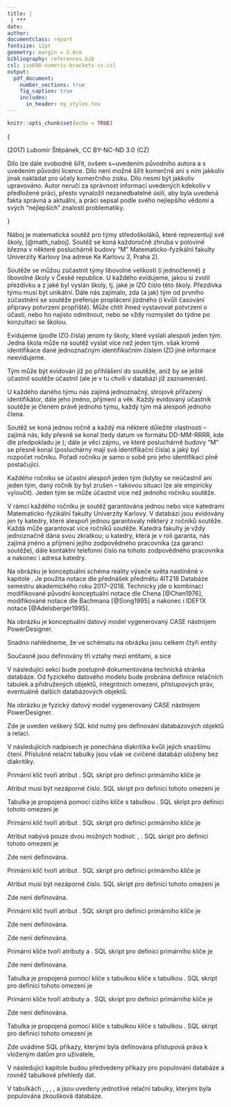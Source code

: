 ---
title: |
 | ***
date:
author:
documentclass: report
fontsize: 12pt
geometry: margin = 2.0cm
bibliography: references.bib
csl: iso690-numeric-brackets-cs.csl
output:
  pdf_document:
    number_sections: true
    fig_caption: true
    includes:
      in_header: my_styles.tex
---

```{r setup, include = FALSE}
knitr::opts_chunk$set(echo = TRUE)
```


\thispagestyle{empty}
{\small
  
  \noindent\begin{tabular}{lr}
  \hline
  Uživatelské jméno: & \hspace{0.5cm}stel04 \\
  Počet bodů z testu SQL: & 18 \\
  Počet bodů z testu DM: & 11 \\
  \hline
  \end{tabular}
  
  \strut\vfill
  
  \noindent (2017) Lubomír Štěpánek, CC BY-NC-ND 3.0 (CZ)
  
  \vspace{0.2cm}
  
  \noindent \href{%
      https://creativecommons.org/licenses/by-nc-nd/3.0/cz/%
    }{%
      \includegraphics[width = 0.15\textwidth]{%
        cc_by_nc_nd.eps%      
      }
    }
  
  \vspace{0.2cm}
  
  \noindent Dílo lze dále svobodně šířit,
    ovšem s~uvedením původního autora a s uvedením původní licence.
    Dílo není možné šířit komerčně ani s ním jakkoliv jinak
    nakládat pro účely komerčního zisku.
    Dílo nesmí být jakkoliv upravováno.
    Autor neručí za správnost informací uvedených
    kdekoliv v předložené práci, přesto vynaložil nezanedbatelné
    úsilí, aby byla uvedená fakta správná a aktuální, a práci
    sepsal podle svého nejlepšího vědomí a svých "nejlepších"
    znalostí problematiky.
  
}


\clearpage
\thispagestyle{empty}
\clearpage


\thispagestyle{empty}
\tableofcontents

\AddToShipoutPictureBG*{%
  \AtPageLowerLeft{%
    \hspace{\paperwidth}%
    \raisebox{\baselineskip}{%
      \makebox[0pt][r]{{\footnotesize Vysázeno pomocí \TeX-u, Bib\TeX-u a \textsf{YAML}-u.\quad}}
}}}
\thispagestyle{empty}



\clearpage\mbox{}
\thispagestyle{empty}
\clearpage
\pagenumbering{arabic}



\section{Popis zvolené výseče světa –- zadání}

Náboj je matematická soutěž pro týmy středoškoláků, které reprezentují své školy, [@math_naboj]. Soutěž se koná každoročně zhruba v polovině března v některé posluchárně budovy "M" Matematicko-fyzikální fakulty Univerzity Karlovy (na adrese Ke Karlovu 3, Praha 2).

Soutěže se můžou zúčastnit týmy libovolné velikosti (i jednočlenné) z libovolné školy v České republice. U každého \framebox{týmu} evidujeme, jakou si zvolil přezdívku a z jaké byl vyslán školy, tj. jaké je IZO číslo této školy. Přezdívka týmu musí být unikátní. Dále nás zajímalo, zda (a jak) tým od prvního zúčastnění se soutěže preferuje proplácení jízdného (i kvůli časování přípravy potvrzení \mbox{o účasti} propříště). Může chtít ihned vystavovat potvrzení o účasti, nebo ho najisto odmítnout, nebo se vždy rozmyslet do týdne po konzultaci se školou.

Evidujeme (podle IZO čísla) jenom ty školy, které vyslali alespoň jeden tým. Jedna škola může na soutěž vyslat více než jeden tým. \mbox{U škol} však kromě identifikace dané jednoznačným identifikačním číslem IZO jiné informace neevidujeme.

Tým může být evidován již po přihlášení do soutěže, aniž by se ještě účastnil soutěže účastnil (ale je v tu chvíli v databázi již zaznamenán).

U každého \framebox{člena} daného týmu nás zajímá jednoznačný, strojově přiřazený identifikátor, dále jeho jméno, příjmení a věk. Každý evidovaný účastník soutěže je členem právě jednoho týmu, každý tým má alespoň jednoho člena.

Soutěž se koná jednou ročně a každý \framebox{ročník} má některé důležité vlastnosti -- zajímá nás, kdy přesně se konal (tedy datum ve formátu DD-MM-RRRR, kde dle předpokladu je \mbox{MM = 03}); dále je věcí zájmu, ve které posluchárně budovy "M" se přesně konal (posluchárny mají svá identifikační čísla) a jaký byl rozpočet ročníku. Pořadí ročníku je samo o sobě pro jeho identifikací plně postačující.

Každého ročníku se účastní alespoň jeden tým (kdyby se neúčastnil ani jeden tým, daný ročník by byl zrušen -- takovou situaci lze ale empiricky vyloučit). Jeden tým se může účastnit více než jednoho ročníku soutěže.

V rámci každého ročníku je soutěž garantována jednou nebo více katedrami Matematicko-fyzikální fakulty Univerzity Karlovy. V databázi jsou evidovány jen ty katedry, které alespoň jednou garantovaly některý z ročníků soutěže. Každá \framebox{katedra} může garantovat více ročníků soutěže. Katedra fakulty je vždy jednoznačně dána svou zkratkou; u katedry, která je v roli garanta, nás zajímá jméno a příjmení jejího zodpovědného pracovníka (za garanci soutěže), dále kontaktní telefonní číslo na tohoto zodpovědného pracovníka a nakonec i adresa katedry.

\newpage


\section{Konceptuální schéma reality}

Na obrázku \ref{conceptual_schema} je konceptuální schéma reality výseče světa nastíněné v kapitole \textbf{1 Popis zvolené výseče světa –- zadání}. Je použita notace dle přednášek předmětu 4IT218 Databáze \mbox{v zimním} semestru akademického roku 2017--2018. Technicky jde o kombinaci modifikované původní konceptuální notace dle Chena [@Chen1976], modifikované notace dle Bachmana [@Song1995] a nakonec i IDEF1X notace [@Adelsberger1995].


\bigskip

\begin{figure}[H]
\centering
\begin{tikzpicture}
  % entity a atributy
  \node at (0,8) [rectangle, draw, minimum size = 2cm] (clen) {člen};
    \node at (-3,7) [ellipse, draw, minimum size = 1cm] (id_clena) {ID člena};
    \node at (-3,9) [ellipse, draw, minimum size = 1cm] (jmeno) {jméno};
    \node at (-1,10) [ellipse, draw, minimum size = 1cm] (prijmeni) {příjmení};
    \node at (1.5,10) [ellipse, draw, minimum size = 1cm] (vek) {věk};
  \node at (8,8) [rectangle, draw, minimum size = 2cm] (tym) {tým};
    \node at (11, 9) [ellipse, draw, minimum size = 1cm] (prezdivka) {přezdívka};
    \node at (11, 7) [ellipse, draw, minimum size = 1cm] (izo_skoly) {IZO školy};
    \node at (8, 10) [ellipse, draw, minimum size = 1cm] (proplacet_jizdne) {proplácet jízdné?};
  \node at (0,0) [rectangle, draw, minimum size = 2cm] (rocnik) {ročník};
    \node at (-3, 2) [ellipse, draw, minimum size = 1cm] (poradi) {pořadí};
    \node at (-3, -2) [ellipse, draw, minimum size = 1cm] (datum) {datum};
    \node at (-3.2, 0) [ellipse, draw, minimum size = 1cm] (poslucharna) {posluchárna};
    \node at (0, -2) [ellipse, draw, minimum size = 1cm] (rozpocet) {rozpočet};
  \node at (8,0) [rectangle, draw, minimum size = 2cm] (katedra) {katedra};
    \node at (8, -2) [ellipse, draw, minimum size = 1cm] (zkratka) {zkratka};
    \node at (11, -1) [ellipse, draw, minimum size = 1cm] (garant) {garant};
    \node at (11, 1) [ellipse, draw, minimum size = 1cm] (telefon) {telefon};
  % entitní vlastnosti
  \node at (4,8) [diamond, draw, minimum size = 2cm] (je_soucasti) {je součástí};
  \node at (4,4) [diamond, draw, minimum size = 2cm] (se_ucastnil) {se účastnil};
  \node at (4,0) [diamond, draw, minimum size = 2cm] (garantovala) {garantovala};
  % entitní vztahy
  \draw[>=triangle 90, ->>] (je_soucasti) -- (clen);
  \draw[>=triangle 90, ->] (je_soucasti) -- (tym);
  \draw[>=triangle 90, ->>] (se_ucastnil) -- (tym);
  \draw[dashed, >=triangle 90, ->>] (se_ucastnil) -- (rocnik);
  \draw[>=triangle 90, ->>] (garantovala) -- (rocnik);
  \draw[>=triangle 90, ->>] (garantovala) -- (katedra);
  % vztahy entita -- atribut
    % entita "clen"
    \draw[>=triangle 90, ->] (clen) -- (id_clena);
    \draw[dashed, >=triangle 90, ->] (id_clena.5) -- (clen.213);
    \draw[>=triangle 90, ->] (clen) -- (jmeno);
    \draw[>=triangle 90, ->] (clen) -- (prijmeni);
    \draw[>=triangle 90, ->] (clen) -- (vek);
    % entita "tym"
    \draw[>=triangle 90, ->] (tym) -- (izo_skoly);
    \draw[>=triangle 90, ->] (tym) -- (prezdivka);
    \draw[dashed, >=triangle 90, ->] (prezdivka.223) -- (tym.3);
    \draw[>=triangle 90, ->] (tym) -- (proplacet_jizdne);
    % entita "rocnik"
    \draw[>=triangle 90, ->] (rocnik) -- (poslucharna);
    \draw[>=triangle 90, ->] (rocnik) -- (datum);
    \draw[>=triangle 90, ->] (rocnik) -- (rozpocet);
    \draw[>=triangle 90, ->] (rocnik) -- (poradi);
    \draw[dashed, >=triangle 90, ->] (poradi.347) -- (rocnik.133);
    % entita "katedra"
    \draw[>=triangle 90, ->] (katedra) -- (telefon);
    \draw[>=triangle 90, ->] (katedra) -- (garant);
    \draw[>=triangle 90, ->] (katedra) -- (zkratka);
    \draw[dashed, >=triangle 90, ->] (zkratka.122) -- (katedra.253);
\end{tikzpicture}
\vspace*{0.3cm}\caption{Konceptuální schéma reality zakreslené pomocí přednáškové notace. \label{conceptual_schema}}
\end{figure}


\newpage



\section{Konceptuální datový model}

Na obrázku \ref{konceptualni_model} je konceptuální datový model vygenerovaný CASE nástrojem PowerDesigner\textsuperscript{\textregistered}.

\bigskip

\begin{figure}[H]
  \centering
  \includegraphics[width = 1.0\hsize]{%
    konceptualni_model.eps%
  }
  \vspace*{0.3cm}\caption{Konceptuální datový model vygenerovaný CASE nástrojem PowerDesigner\textsuperscript{\textregistered}. \label{konceptualni_model}}
\end{figure}


Snadno nahlédneme, že ve schématu na obrázku \ref{konceptualni_model} jsou celkem čtyři entity

\begin{enumerate}[(i)]
  \item \textit{člen} (se čtyřmi atributy),
  \item \textit{tým} (se třemi atributy),
  \item \textit{ročník} (se čtyřmi atributy),
  \item \textit{katedra} (se třemi atributy)
\end{enumerate}

Současně jsou definovány tři vztahy mezi entitami, a sice

\begin{enumerate}[(i)]
  \item \textit{je součástí} mezi entitami \textit{člen} a \textit{tým} ($N:1$),
  \item \textit{se účastnil} mezi entitami \textit{tým} a \textit{ročník} ($N:M$),
  \item \textit{garantovala} mezi entitami \textit{ročník} a \textit{katedra} ($N:M$).
\end{enumerate}


\newpage



\section{Dokumentace databáze}

V následující sekci bude postupně dokumentována technická stránka databáze. Od fyzického datového modelu bude probrána definice relačních tabulek a přidružených objektů, integritních omezení, přístupových práv, eventuálně dalších databázových objektů.

\subsection{Fyzický datový model}

Na obrázku \ref{fyzicky_model} je fyzický datový model vygenerovaný CASE nástrojem PowerDesigner\textsuperscript{\textregistered}.

\bigskip

\begin{figure}[H]
  \centering
  \includegraphics[width = 1.0\hsize]{%
    fyzicky_model.eps%
  }
  \vspace*{0.3cm}\caption{Fyzický datový model vygenerovaný CASE nástrojem PowerDesigner\textsuperscript{\textregistered}. \label{fyzicky_model}}
\end{figure}





\subsection{Definice relačních tabulek a souvisejících objektů}

Zde je uveden veškerý SQL kód nutný pro definování databázových objektů a relací.

\begin{lstlisting}[language = SQL, numbers = left]
  /*============================================================*/
  /* DBMS name:      ORACLE Version 10g                         */
  /* Created on:     3.1.2018 15:17:22                          */
  /* Generated by:   Lubomir Stepanek                           */
  /*============================================================*/
  
  alter table CLEN
     drop constraint FK_CLEN_JE_SOUCAS_TYM;
  
  alter table GARANTOVALA
     drop constraint FK_GARANTOV_GARANTOVA_ROCNIK;
  
  alter table GARANTOVALA
     drop constraint FK_GARANTOV_GARANTOVA_KATEDRA;
  
  alter table SE_UCASTNIL
     drop constraint FK_SE_UCAST_SE_UCASTN_TYM;
  
  alter table SE_UCASTNIL
     drop constraint FK_SE_UCAST_SE_UCASTN_ROCNIK;
  
  drop index JE_SOUCASTI_FK;
  
  drop table CLEN cascade constraints;
  
  drop index GARANTOVALA2_FK;
  
  drop index GARANTOVALA_FK;
  
  drop table GARANTOVALA cascade constraints;
  
  drop table KATEDRA cascade constraints;
  
  drop table ROCNIK cascade constraints;
  
  drop index SE_UCASTNIL2_FK;
  
  drop index SE_UCASTNIL_FK;
  
  drop table SE_UCASTNIL cascade constraints;
  
  drop table TYM cascade constraints;
  
  /*============================================================*/
  /* Table: CLEN                                                */
  /*============================================================*/
  create table CLEN  (
     ID_CLENA             VARCHAR2(20)                  not null,
     PREZDIVKA            VARCHAR2(20)                  not null,
     JMENO                VARCHAR2(20)                  not null,
     PRIJMENI             VARCHAR2(20)                  not null,
     VEK                  INTEGER                       not null
       constraint CKC_VEK_CLEN check (VEK >= 0),
     constraint PK_CLEN primary key (ID_CLENA)
  );
  
  /*============================================================*/
  /* Index: JE_SOUCASTI_FK                                      */
  /*============================================================*/
  create index JE_SOUCASTI_FK on CLEN (
     PREZDIVKA ASC
  );
  
  /*============================================================*/
  /* Table: GARANTOVALA                                         */
  /*============================================================*/
  create table GARANTOVALA  (
     PORADI               INTEGER                       not null,
     ZKRATKA              VARCHAR2(8)                   not null,
     constraint PK_GARANTOVALA primary key (PORADI, ZKRATKA)
  );
  
  /*============================================================*/
  /* Index: GARANTOVALA_FK                                      */
  /*============================================================*/
  create index GARANTOVALA_FK on GARANTOVALA (
     PORADI ASC
  );
  
  /*============================================================*/
  /* Index: GARANTOVALA2_FK                                     */
  /*============================================================*/
  create index GARANTOVALA2_FK on GARANTOVALA (
     ZKRATKA ASC
  );
  
  /*============================================================*/
  /* Table: KATEDRA                                             */
  /*============================================================*/
  create table KATEDRA  (
     ZKRATKA              VARCHAR2(8)                   not null,
     GARANT               VARCHAR2(40)                  not null,
     TELEFON              VARCHAR2(10)                  not null,
     constraint PK_KATEDRA primary key (ZKRATKA)
  );
  
  /*============================================================*/
  /* Table: ROCNIK                                              */
  /*============================================================*/
  create table ROCNIK  (
     PORADI               INTEGER                       not null,
     DATUM                DATE                          not null,
     POSLUCHARNA          VARCHAR2(5)                   not null,
     ROZPOCET             FLOAT(6)                      not null
       constraint CKC_ROZPOCET_ROCNIK check (ROZPOCET >= 0),
     constraint PK_ROCNIK primary key (PORADI)
  );
  
  /*============================================================*/
  /* Table: SE_UCASTNIL                                         */
  /*============================================================*/
  create table SE_UCASTNIL  (
     PREZDIVKA            VARCHAR2(20)                  not null,
     PORADI               INTEGER                       not null,
     constraint PK_SE_UCASTNIL primary key (PREZDIVKA, PORADI)
  );
  
  /*============================================================*/
  /* Index: SE_UCASTNIL_FK                                      */
  /*============================================================*/
  create index SE_UCASTNIL_FK on SE_UCASTNIL (
     PREZDIVKA ASC
  );
  
  /*============================================================*/
  /* Index: SE_UCASTNIL2_FK                                     */
  /*============================================================*/
  create index SE_UCASTNIL2_FK on SE_UCASTNIL (
     PORADI ASC
  );
  
  /*============================================================*/
  /* Table: TYM                                                 */
  /*============================================================*/
  create table TYM  (
     PREZDIVKA            VARCHAR2(20)                  not null,
     IZO_SKOLY            INTEGER                       not null,
     PROPLACET_JIZDNE     VARCHAR2(20)                  not null
        constraint CKC_PROPLACET_JIZDNE_TYM check (
          PROPLACET_JIZDNE in (
            'ano_ihned',
            'ne',
            'potvrdime_do_tydne'
          )
        ),
     constraint PK_TYM primary key (PREZDIVKA)
  );
  
  alter table CLEN
     add constraint FK_CLEN_JE_SOUCAS_TYM foreign key (
       PREZDIVKA
     )
        references TYM (PREZDIVKA)
        on delete cascade;
  
  alter table GARANTOVALA
     add constraint FK_GARANTOV_GARANTOVA_ROCNIK foreign key (
       PORADI
     )
        references ROCNIK (PORADI);
  
  alter table GARANTOVALA
     add constraint FK_GARANTOV_GARANTOVA_KATEDRA foreign key (
       ZKRATKA
     )
        references KATEDRA (ZKRATKA);
  
  alter table SE_UCASTNIL
     add constraint FK_SE_UCAST_SE_UCASTN_TYM foreign key (
       PREZDIVKA
     )
        references TYM (PREZDIVKA);
  
  alter table SE_UCASTNIL
     add constraint FK_SE_UCAST_SE_UCASTN_ROCNIK foreign key (
       PORADI
     )
        references ROCNIK (PORADI);
  
  
  /*============================================================*/
  /*============================================================*/
  /*============================================================*/
\end{lstlisting}






\subsection{Integritní omezení}

V následujících nadpisech je ponechána diakritika kvůli jejich snazšímu čtení. Příslušné relační tabulky jsou však ve cvičené databázi uloženy bez diakritiky.


\subsubsection{Tabulka \texttt{ČLEN}}

\textbf{\textit{Entitní integrita.}} Primární klíč tvoří atribut \texttt{ID\_cLENA}. SQL skript pro definici primárního klíče je

\begin{lstlisting}[language = SQL, numbers = left]
  constraint PK_CLEN primary key (ID_CLENA)
\end{lstlisting}

\textbf{\textit{Doménová integrita.}} Atribut \texttt{VEK} musí být nezáporné číslo. SQL skript pro definici tohoto omezení je

\begin{lstlisting}[language = SQL, numbers = left]
  constraint CKC_VEK_CLEN check (VEK >= 0)
\end{lstlisting}

\textbf{\textit{Referenční integrita.}} Tabulka je propojená pomocí cizího klíče \texttt{PREZDIVKA} s tabulkou \texttt{TYM}. SQL skript pro definici tohoto omezení je

\begin{lstlisting}[language = SQL, numbers = left]
  alter table CLEN
    add constraint FK_CLEN_JE_SOUCAS_TYM foreign key (
      PREZDIVKA
    )
      references TYM (PREZDIVKA)
      on delete cascade;
\end{lstlisting}




\subsubsection{Tabulka \texttt{TÝM}}

\textbf{\textit{Entitní integrita.}} Primární klíč tvoří atribut \texttt{PREZDIVKA}. SQL skript pro definici primárního klíče je

\begin{lstlisting}[language = SQL, numbers = left]
  constraint PK_TYM primary key (PREZDIVKA)
\end{lstlisting}

\textbf{\textit{Doménová integrita.}} Atribut \texttt{PROPLACET\_JIZDNE} nabývá pouze dvou možných hodnot: \texttt{ano}, \texttt{ne}. SQL skript pro definici tohoto omezení je

\begin{lstlisting}[language = SQL, numbers = left]
  constraint CKC_PROPLACET_JIZDNE_TYM check (
    PROPLACET_JIZDNE in (
      'ano_ihned',
      'ne',
      'potvrdime_do_tydne'
    )
  )
\end{lstlisting}

\textbf{\textit{Referenční integrita.}} Zde není definována.




\subsubsection{Tabulka \texttt{ROČNÍK}}

\textbf{\textit{Entitní integrita.}} Primární klíč tvoří atribut \texttt{PORADI}\footnote{Jde o pořadí daného ročníku soutěže v sekvenci každoročního konání. I přes název nemá atribut nic společného s "pořadím" týmu v soutěži -- takovou vlastnost v naší výseči reality neuvažujeme.}. SQL skript pro definici primárního klíče je

\begin{lstlisting}[language = SQL, numbers = left]
  constraint PK_ROCNIK primary key (PORADI)
\end{lstlisting}

\textbf{\textit{Doménová integrita.}} Atribut \texttt{ROZPOCET} musí být nezáporné číslo. SQL skript pro definici tohoto omezení je

\begin{lstlisting}[language = SQL, numbers = left]
  constraint CKC_ROZPOCET_ROCNIK check (ROZPOCET >= 0)
\end{lstlisting}

\textbf{\textit{Referenční integrita.}} Zde není definována.




\subsubsection{Tabulka \texttt{KATEDRA}}

\textbf{\textit{Entitní integrita.}} Primární klíč tvoří atribut \texttt{ZKRATKA}. SQL skript pro definici primárního klíče je

\begin{lstlisting}[language = SQL, numbers = left]
  constraint PK_KATEDRA primary key (ZKRATKA)
\end{lstlisting}

\textbf{\textit{Doménová integrita.}} Zde není definována.

\textbf{\textit{Referenční integrita.}} Zde není definována.




\subsubsection{Tabulka \texttt{SE\_ÚČASTNIL}}

\textbf{\textit{Entitní integrita.}} Primární klíče tvoří atributy \texttt{PREZDIVKA} a \texttt{PORADI}. SQL skript pro definici primárního klíče je

\begin{lstlisting}[language = SQL, numbers = left]
  constraint PK_SE_UCASTNIL primary key (PREZDIVKA, PORADI)
\end{lstlisting}

\textbf{\textit{Doménová integrita.}} Zde není definována.

\textbf{\textit{Referenční integrita.}} Tabulka je propojená pomocí klíče \texttt{PREZDIVKA} s tabulkou \texttt{TYM} \mbox{a pomocí} klíče \texttt{PORADI} s tabulkou \texttt{ROCNIK}. SQL skript pro definici tohoto omezení je

\begin{lstlisting}[language = SQL, numbers = left]
  alter table SE_UCASTNIL
    add constraint FK_SE_UCAST_SE_UCASTN_TYM foreign key (
      PREZDIVKA
    )
      references TYM (PREZDIVKA);

  alter table SE_UCASTNIL
    add constraint FK_SE_UCAST_SE_UCASTN_ROCNIK foreign key (
      PORADI
    )
      references ROCNIK (PORADI);
\end{lstlisting}




\subsubsection{Tabulka \texttt{GARANTOVALA}}

\textbf{\textit{Entitní integrita.}} Primární klíče tvoří atributy \texttt{PORADI} a \texttt{ZKRATKA}. SQL skript pro definici primárního klíče je

\begin{lstlisting}[language = SQL, numbers = left]
  constraint PK_GARANTOVALA primary key (PORADI, ZKRATKA)
\end{lstlisting}

\textbf{\textit{Doménová integrita.}} Zde není definována.

\textbf{\textit{Referenční integrita.}} Tabulka je propojená pomocí klíče \texttt{PORADI} s tabulkou \texttt{ROCNIK} \mbox{a pomocí} klíče \texttt{ZKRATKA} s tabulkou \texttt{KATEDRA}. SQL skript pro definici tohoto omezení je

\begin{lstlisting}[language = SQL, numbers = left]
  alter table GARANTOVALA
    add constraint FK_GARANTOV_GARANTOVA_ROCNIK foreign key (
      PORADI
    )
      references ROCNIK (PORADI);

  alter table GARANTOVALA
    add constraint FK_GARANTOV_GARANTOVA_KATEDRA foreign key (
      ZKRATKA
    )
      references KATEDRA (ZKRATKA);
\end{lstlisting}






\subsection{Definice přístupových práv}

Zde uvádíme SQL příkazy, kterými byla definována přístupová práva k vloženým datům pro uživatele,

\begin{enumerate}[(i)]

  \item který je studentem (vyžaduje jen práva pro příkaz \texttt{SELECT})
  
  \begin{lstlisting}[language = SQL, numbers = left]
  /*============================================================*/
  /* Grant: STUDENT */
  /*============================================================*/
  
  grant select on TYM to STUDENT;
  grant select on CLEN to STUDENT;
  grant select on ROCNIK to STUDENT;
  grant select on KATEDRA to STUDENT;
  grant select on SE_UCASTNIL to STUDENT;
  grant select on GARANTOVALA to STUDENT;
  
  
  /*============================================================*/
  /*============================================================*/
  /*============================================================*/
  \end{lstlisting}
  
  \item který je správcem databází v rámci IT218  (vyžaduje práva pro příkazy a operace \texttt{SELECT}, \texttt{INSERT}, \texttt{UPDATE}, \texttt{DELETE})
  
  \begin{lstlisting}[language = SQL, numbers = left]
  /*============================================================*/
  /* Grant: IT218 */
  /*============================================================*/
  
  grant select, update, insert, delete on TYM to IT218;
  grant select, update, insert, delete on CLEN to IT218;
  grant select, update, insert, delete on ROCNIK to IT218;
  grant select, update, insert, delete on KATEDRA to IT218;
  grant select, update, insert, delete on SE_UCASTNIL to IT218;
  grant select, update, insert, delete on GARANTOVALA to IT218;
  
  
  /*============================================================*/
  /*============================================================*/
  /*============================================================*/
  \end{lstlisting}
  
  
\end{enumerate}



\newpage





\section{Obsah databáze}

V následující kapitole budou předvedeny příkazy pro populování databáze a rovněž tabulkové přehledy dat.



\subsection{SQL příkazy pro naplnění databáze daty}

\subsubsection{Tabulka \texttt{ČLEN}}

\begin{lstlisting}[language = SQL, numbers = left]
  INSERT INTO CLEN VALUES (
    'XQbKQE1Rbb', 'Jaroška', 'Jaroslav', 'Auxt', '15'
  );
  INSERT INTO CLEN VALUES (
    'gI6IYFdbJe', 'Jaroška', 'Júlia', 'Barabasová', '18'
  );
  INSERT INTO CLEN VALUES (
    'TsKg4pePot', 'Jaroška', 'Dominika', 'Daxnerová', '16'
  );
  INSERT INTO CLEN VALUES (
    'xbHXXIj0Sc', 'Jaroška', 'Terézia', 'Kotočová', '15'
  );
  INSERT INTO CLEN VALUES (
    'h3wK82JE2F', 'Kepleráci', 'Veronika', 'Borýsková', '15'
  );
  INSERT INTO CLEN VALUES (
    'NvdWiVf64A', 'Kepleráci', 'Štěpán', 'Šmíd', '15'
  );
  INSERT INTO CLEN VALUES (
    'hgNzv7cW9L', 'Kepleráci', 'Josef', 'Minařík', '16'
  );
  INSERT INTO CLEN VALUES (
    'cf61YbY2Tf', 'Kepleráci', 'Martin', 'Vodička', '15'
  );
  INSERT INTO CLEN VALUES (
    '6PId3Xc63d', 'Dašák', 'Šimon', 'Hutař', '18'
  );
  INSERT INTO CLEN VALUES (
    'raDTzzeBOK', 'Dašák', 'Hynek', 'Zamazal', '18'
  );
  INSERT INTO CLEN VALUES (
    '2zdsY9H5En', 'Dašák', 'Tereza', 'Fremundová', '15'
  );
  INSERT INTO CLEN VALUES (
    'Qu39vguy4l', 'Dašák', 'Kristýna', 'Zatloukalová', '18'
  );
  INSERT INTO CLEN VALUES (
    '9wlaGzKW9u', 'black.squad', 'Vojtěch', 'Krobot', '15'
  );
  INSERT INTO CLEN VALUES (
    'QcnjJnPsdB', 'black.squad', 'Kateřina', 'Válková', '18'
  );
  INSERT INTO CLEN VALUES (
    'Zz3wHIMiMi', 'black.squad', 'Ondřej', 'Dehner', '15'
  );
  INSERT INTO CLEN VALUES (
    'x2RNUYCy5Y', 'Antibabiš', 'Vít', 'Šimeček', '18'
  );
  INSERT INTO CLEN VALUES (
    'XYORLkOXkV', 'Antibabiš', 'Dvořák', 'Michal', '16'
  );
  INSERT INTO CLEN VALUES (
    '6LFq5nmKWi', 'calc.exe', 'Coufalík', 'Marek', '18'
  );
  INSERT INTO CLEN VALUES (
    'ijEM25AGP0', 'calc.exe', 'Martinec', 'Pavel', '15'
  );
  INSERT INTO CLEN VALUES (
    'u8I2aJ9eye', 'calc.exe', 'Chalabala', 'Lukáš', '18'
  );
  INSERT INTO CLEN VALUES (
    'vxEErkLYBT', 'deadcat', 'Jana', 'Pallová', '15'
  );
  INSERT INTO CLEN VALUES (
    'rcK6iRo3Xi', 'deadcat', 'Denisa', 'Chytilová', '18'
  );
  INSERT INTO CLEN VALUES (
    'fcmK0BYke1', 'deadcat', 'Vítek', 'Horčička', '15'
  );
  INSERT INTO CLEN VALUES (
    'yWS5qCj6fj', 'deadcat', 'Jaroslav', 'Hradil', '16'
  );
  INSERT INTO CLEN VALUES (
    'epOG44xOn2', 'kaštani', 'Izabela', 'Peterková', '18'
  );
  INSERT INTO CLEN VALUES (
    'g2pHueTPB1', 'kaštani', 'Natálie', 'Petrziková', '15'
  );
  INSERT INTO CLEN VALUES (
    'CrA6AAMY4v', 'kaštani', 'Anna', 'Vlková', '15'
  );
  INSERT INTO CLEN VALUES (
    'BR0PHuww37', 'kaštani', 'Sára', 'Hasíková', '15'
  );
  INSERT INTO CLEN VALUES (
    'EvCJuLRdhm', 'muffins', 'Anastasiya', 'Yuskovets', '18'
  );
  INSERT INTO CLEN VALUES (
    'kCpcE0Ojv1', 'muffins', 'Dorota', 'Galátová', '15'
  );
  INSERT INTO CLEN VALUES (
    'CA6WvEhi0G', 'muffins', 'Markéta', 'Mičankova', '15'
  );
  INSERT INTO CLEN VALUES (
    'lWPwMAR2u1', 'muffins', 'Tereza', 'Novotná', '19'
  );
  INSERT INTO CLEN VALUES (
    'XsTyVluXOC', 'muffins', 'Ondřej', 'Peterka', '15'
  );
  INSERT INTO CLEN VALUES (
    'Gv9ZjddGny', 'prvočísla', 'Jana', 'Bušová', '16'
  );
  INSERT INTO CLEN VALUES (
    'l8rPtIqtbR', 'prvočísla', 'Oliver', 'šimoník', '18'
  );
  INSERT INTO CLEN VALUES (
    'eQgHQw48Sj', 'prvočísla', 'Zdeněk', 'Pezlar', '18'
  );
  INSERT INTO CLEN VALUES (
    'bPCfx1WM59', 'prvočísla', 'Andrea', 'Lorkova', '16'
  );
\end{lstlisting}




\subsubsection{Tabulka \texttt{TÝM}}

\begin{lstlisting}[language = SQL, numbers = left]
  INSERT INTO TYM VALUES (
    'Jaroška', '111', 'ano_ihned'
  );
  INSERT INTO TYM VALUES (
    'Kepleráci', '222', 'ne'
  );
  INSERT INTO TYM VALUES (
    'Dašák', '333', 'ano_ihned'
  );
  INSERT INTO TYM VALUES (
    'black.squad', '444', 'ano_ihned'
  );
  INSERT INTO TYM VALUES (
    'Antibabiš', '555', 'potvrdime_do_tydne'
  );
  INSERT INTO TYM VALUES (
    'calc.exe', '666', 'ne'
  );
  INSERT INTO TYM VALUES (
    'deadcat', '777', 'ano_ihned'
  );
  INSERT INTO TYM VALUES (
    'kaštani', '888', 'ne'
  );
  INSERT INTO TYM VALUES (
    'muffins', '999', 'potvrdime_do_tydne'
  );
  INSERT INTO TYM VALUES (
    'prvočísla', '101010', 'ano_ihned'
  );
\end{lstlisting}




\subsubsection{Tabulka \texttt{ROČNÍK}}

\begin{lstlisting}[language = SQL, numbers = left]
  INSERT INTO ROCNIK VALUES ('1', '23-03-2015', 'M1', '10000');
  INSERT INTO ROCNIK VALUES ('2', '20-03-2016', 'M1', '15000');
  INSERT INTO ROCNIK VALUES ('3', '15-03-2017', 'M2', '20000');
\end{lstlisting}





\subsubsection{Tabulka \texttt{KATEDRA}}

\begin{lstlisting}[language = SQL, numbers = left]
  INSERT INTO KATEDRA VALUES (
    'KAM', 'Martin Loebl', '333444555'
  );
  INSERT INTO KATEDRA VALUES (
    'KPMS', 'Jiří Anděl', '101101101'
  );
  INSERT INTO KATEDRA VALUES (
    'KDM', 'Jarmila Robová', '999888777'
  );
\end{lstlisting}




\subsubsection{Tabulka \texttt{SE\_ÚČASTNIL}}

\begin{lstlisting}[language = SQL, numbers = left]
  INSERT INTO SE_UCASTNIL VALUES ('Jaroška', '1');
  INSERT INTO SE_UCASTNIL VALUES ('Jaroška', '2');
  INSERT INTO SE_UCASTNIL VALUES ('Jaroška', '3');
  INSERT INTO SE_UCASTNIL VALUES ('Kepleráci', '1');
  INSERT INTO SE_UCASTNIL VALUES ('Kepleráci', '2');
  INSERT INTO SE_UCASTNIL VALUES ('Kepleráci', '3');
  INSERT INTO SE_UCASTNIL VALUES ('Dašák', '2');
  INSERT INTO SE_UCASTNIL VALUES ('Dašák', '3');
  INSERT INTO SE_UCASTNIL VALUES ('black.squad', '1');
  INSERT INTO SE_UCASTNIL VALUES ('Antibabiš', '3');
  INSERT INTO SE_UCASTNIL VALUES ('calc.exe', '2');
  INSERT INTO SE_UCASTNIL VALUES ('calc.exe', '3');
  INSERT INTO SE_UCASTNIL VALUES ('deadcat', '1');
  INSERT INTO SE_UCASTNIL VALUES ('deadcat', '2');
  INSERT INTO SE_UCASTNIL VALUES ('kaštani', '1');
  INSERT INTO SE_UCASTNIL VALUES ('kaštani', '3');
  INSERT INTO SE_UCASTNIL VALUES ('muffins', '1');
  INSERT INTO SE_UCASTNIL VALUES ('muffins', '2');
  INSERT INTO SE_UCASTNIL VALUES ('prvočísla', '1');
  INSERT INTO SE_UCASTNIL VALUES ('prvočísla', '2');
  INSERT INTO SE_UCASTNIL VALUES ('prvočísla', '3');
\end{lstlisting}




\subsubsection{Tabulka \texttt{GARANTOVALA}}

\begin{lstlisting}[language = SQL, numbers = left]
  INSERT INTO GARANTOVALA VALUES ('1', 'KAM');
  INSERT INTO GARANTOVALA VALUES ('2', 'KAM');
  INSERT INTO GARANTOVALA VALUES ('2', 'KPMS');
  INSERT INTO GARANTOVALA VALUES ('3', 'KAM');
  INSERT INTO GARANTOVALA VALUES ('3', 'KPMS');
  INSERT INTO GARANTOVALA VALUES ('3', 'KDM');
\end{lstlisting}





\subsection{Opis vložených dat}



\begin{table}[H]
  \centering
  \begin{tabular}{llllr}
  \hline
  ID\_CLENA & PREZDIVKA & JMENO & PRIJMENI & VEK \\ 
  \hline
  XQbKQE1Rbb & Jaroška & Jaroslav & Auxt & 15 \\ 
  gI6IYFdbJe & Jaroška & Júlia & Barabasová & 18 \\ 
  TsKg4pePot & Jaroška & Dominika & Daxnerová & 16 \\ 
  xbHXXIj0Sc & Jaroška & Terézia & Kotočová & 15 \\ 
  h3wK82JE2F & Kepleráci & Veronika & Borýsková & 15 \\ 
  NvdWiVf64A & Kepleráci & Štěpán & Šmíd & 15 \\ 
  hgNzv7cW9L & Kepleráci & Josef & Minařík & 16 \\ 
  cf61YbY2Tf & Kepleráci & Martin & Vodička & 15 \\ 
  6PId3Xc63d & Dašák & Šimon & Hutař & 18 \\ 
  raDTzzeBOK & Dašák & Hynek & Zamazal & 18 \\ 
  2zdsY9H5En & Dašák & Tereza & Fremundová & 15 \\ 
  Qu39vguy4l & Dašák & Kristýna & Zatloukalová & 18 \\ 
  9wlaGzKW9u & black.squad & Vojtěch & Krobot & 15 \\ 
  QcnjJnPsdB & black.squad & Kateřina & Válková & 18 \\ 
  Zz3wHIMiMi & black.squad & Ondřej & Dehner & 15 \\ 
  x2RNUYCy5Y & Antibabiš & Vít & Šimeček & 18 \\ 
  XYORLkOXkV & Antibabiš & Dvořák & Michal & 16 \\ 
  6LFq5nmKWi & calc.exe & Coufalík & Marek & 18 \\ 
  ijEM25AGP0 & calc.exe & Martinec & Pavel & 15 \\ 
  u8I2aJ9eye & calc.exe & Chalabala & Lukáš & 18 \\ 
  vxEErkLYBT & deadcat & Jana & Pallová & 15 \\ 
  rcK6iRo3Xi & deadcat & Denisa & Chytilová & 18 \\ 
  fcmK0BYke1 & deadcat & Vítek & Horčička & 15 \\ 
  yWS5qCj6fj & deadcat & Jaroslav & Hradil & 16 \\ 
  epOG44xOn2 & kaštani & Izabela & Peterková & 18 \\ 
  g2pHueTPB1 & kaštani & Natálie & Petrziková & 15 \\ 
  CrA6AAMY4v & kaštani & Anna & Vlková & 15 \\ 
  BR0PHuww37 & kaštani & Sára & Hasíková & 15 \\ 
  EvCJuLRdhm & muffins & Anastasiya & Yuskovets & 18 \\ 
  kCpcE0Ojv1 & muffins & Dorota & Galátová & 15 \\ 
  CA6WvEhi0G & muffins & Markéta & Mičankova & 15 \\ 
  lWPwMAR2u1 & muffins & Tereza & Novotná & 19 \\ 
  XsTyVluXOC & muffins & Ondřej & Peterka & 15 \\ 
  Gv9ZjddGny & prvočísla & Jana & Bušová & 16 \\ 
  l8rPtIqtbR & prvočísla & Oliver & šimoník & 18 \\ 
  eQgHQw48Sj & prvočísla & Zdeněk & Pezlar & 18 \\ 
  bPCfx1WM59 & prvočísla & Andrea & Ľorkova & 16 \\
  \hline
  \end{tabular}
  \caption{Relační tabulka \texttt{CLEN}. \label{CLEN}}
\end{table}


V tabulkách \ref{CLEN}, \ref{TYM}, \ref{ROCNIK}, \ref{KATEDRA}, \ref{GARANTOVALA} a \ref{SE_UCASTNIL} jsou uvedeny jednotlivé relační tabulky, kterými byla populována zkoušková databáze.


\begin{table}[H]
  \centering
  \begin{tabular}{llr}
  \hline
  PREZDIVKA & IZO\_SKOLY & PROPLACET\_JIZDNE \\ 
  \hline
  Jaroška & 111 & ano\_ihned \\ 
  Kepleráci & 222 & ne \\ 
  Dašák & 333 & ano\_ihned \\ 
  black.squad & 444 & ano\_ihned \\ 
  Antibabiš & 555 & potvrdime\_do\_tydne \\ 
  calc.exe & 666 & ne \\ 
  deadcat & 777 & ano\_ihned \\ 
  kaštani & 888 & ne \\ 
  muffins & 999 & potvrdime\_do\_tydne \\ 
  prvočísla & 101010 & ano\_ihned \\
  \hline
  \end{tabular}
  \caption{Relační tabulka \texttt{TYM}. \label{TYM}}
\end{table}
  



\begin{table}[H]
  \centering
  \begin{tabular}{lllr}
  \hline
  PORADI & DATUM & POSLUCHARNA & ROZPOCET \\ 
  \hline
  1 & 23-03-2015 & M1 & 10000 \\ 
  2 & 20-03-2016 & M1 & 15000 \\ 
  3 & 15-03-2017 & M2 & 20000 \\
  \hline
  \end{tabular}
  \caption{Relační tabulka \texttt{ROCNIK}. \label{ROCNIK}}
\end{table}





\begin{table}[H]
  \centering
  \begin{tabular}{llr}
  \hline
  ZKRATKA & GARANT & TELEFON \\ 
  \hline
  KAM & Martin Loebl & 333444555 \\ 
  KPMS & Jiří Anděl & 101101101 \\ 
  KDM & Jarmila Robová & 999888777 \\
  \hline
  \end{tabular}
  \caption{Relační tabulka \texttt{KATEDRA}. \label{KATEDRA}}
\end{table}





\begin{table}[H]
  \centering
  \begin{tabular}{lr}
  \hline
  PORADI & ZKRATKA \\ 
  \hline
  1 & KAM \\ 
  2 & KAM \\ 
  2 & KPMS \\ 
  3 & KAM \\ 
  3 & KPMS \\ 
  3 & KDM \\
  \hline
  \end{tabular}
  \caption{Relační tabulka \texttt{GARANTOVALA}. \label{GARANTOVALA}}
\end{table}




\begin{table}[H]
  \centering
  \begin{tabular}{lr}
  \hline
  PREZDIVKA & PORADI \\ 
  \hline
  Jaroška & 1 \\ 
  Jaroška & 2 \\ 
  Jaroška & 3 \\ 
  Kepleráci & 1 \\ 
  Kepleráci & 2 \\ 
  Kepleráci & 3 \\ 
  Dašák & 2 \\ 
  Dašák & 3 \\ 
  black.squad & 1 \\ 
  Antibabiš & 3 \\ 
  calc.exe & 2 \\ 
  calc.exe & 3 \\ 
  deadcat & 1 \\ 
  deadcat & 2 \\ 
  kaštani & 1 \\ 
  kaštani & 3 \\ 
  muffins & 1 \\ 
  muffins & 2 \\ 
  prvočísla & 1 \\ 
  prvočísla & 2 \\ 
  prvočísla & 3 \\
  \hline
  \end{tabular}
  \caption{Relační tabulka \texttt{SE\_UCASTNIL}. \label{SE_UCASTNIL}}
\end{table}







\newpage



\section{Reference}

\setlength{\parindent}{0.00cm}
\setlength{\parskip}{0.35cm}

\printbibliography






